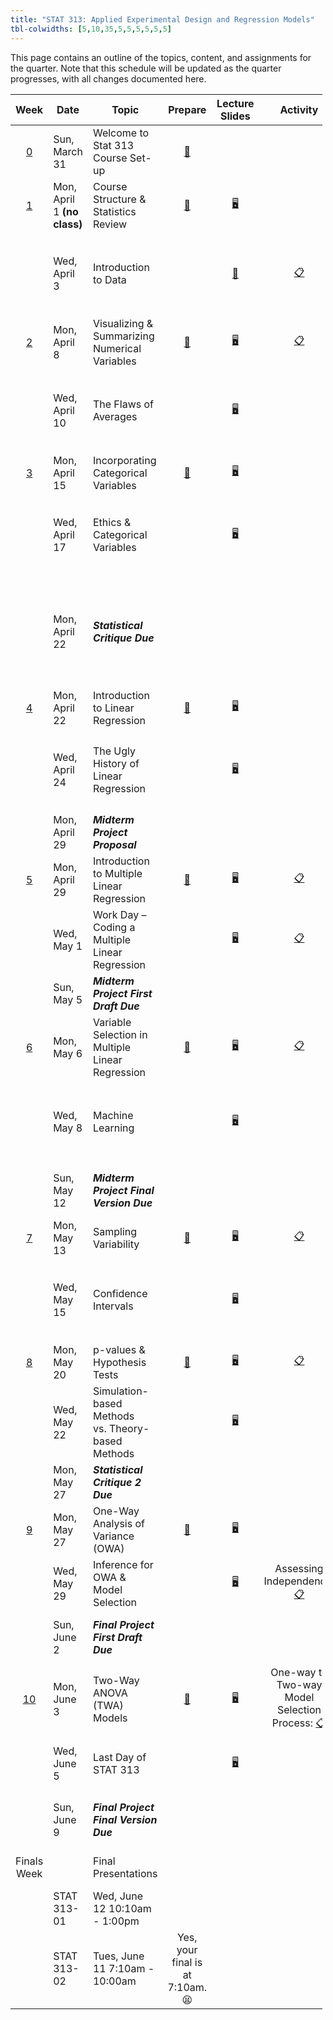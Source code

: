 ```yaml
---
title: "STAT 313: Applied Experimental Design and Regression Models"
tbl-colwidths: [5,10,35,5,5,5,5,5,5]
---
```


This page contains an outline of the topics, content, and assignments for the quarter. Note that this schedule will be updated as the quarter progresses, with all changes documented here.

::: column-screen-inset-right
+-------------------------+-----------------------------+---------------------------------------------------+----------------------------------------------+------------------------------------------------------------------------------------+---------------------------------------------------------------------------------------------------------------------------------------------------------------------+-----------------------------------------------------------------------------------------------------------------------------------------+-------------------------------------------------------------------------------------------------------+---------------------------------------------------------------------------------------------------------------------------------------------------------------------------------------------------+
| Week                    | Date                        | Topic                                             | Prepare                                      | Lecture Slides                                                                     | Activity                                                                                                                                                            | Lab                                                                                                                                     | Critique                                                                                              | Project                                                                                                                                                                                           |
+:=======================:+=============================+===================================================+:============================================:+:==================================================================================:+:===================================================================================================================================================================:+:=======================================================================================================================================:+:=====================================================================================================:+:=================================================================================================================================================================================================:+
| [0](weeks/week-0.qmd)   | Sun, March 31               | Welcome to Stat 313 Course Set-up                 | [📖](weeks/week-0.qmd "Course Set-up")       |                                                                                    |                                                                                                                                                                     |                                                                                                                                         |                                                                                                       |                                                                                                                                                                                                   |
+-------------------------+-----------------------------+---------------------------------------------------+----------------------------------------------+------------------------------------------------------------------------------------+---------------------------------------------------------------------------------------------------------------------------------------------------------------------+-----------------------------------------------------------------------------------------------------------------------------------------+-------------------------------------------------------------------------------------------------------+---------------------------------------------------------------------------------------------------------------------------------------------------------------------------------------------------+
| [1](weeks/week-1.qmd)   | Mon, April 1 **(no class)** | Course Structure & Statistics Review              | [📖](weeks/week-1.qmd "Week 1 Coursework")   | [🖥](slides/week1-day1-alt.qmd "Week 1 Review Lecture Slides")                      |                                                                                                                                                                     |                                                                                                                                         |                                                                                                       |                                                                                                                                                                                                   |
+-------------------------+-----------------------------+---------------------------------------------------+----------------------------------------------+------------------------------------------------------------------------------------+---------------------------------------------------------------------------------------------------------------------------------------------------------------------+-----------------------------------------------------------------------------------------------------------------------------------------+-------------------------------------------------------------------------------------------------------+---------------------------------------------------------------------------------------------------------------------------------------------------------------------------------------------------+
|                         | Wed, April 3                | Introduction to Data                              |                                              | [🎥](https://www.youtube.com/watch?v=_f3latmOhew "Video on How to Work in Quarto") | [📋](activity/week-1-quarto.qmd "Links to video, textbook, and tutorial resources")                                                                                 | [💻](labs/lab-1.qmd "Lab 1") </br> Due January 15 </br> [Lab 1 Feedback](labs/grading-guides/lab1_feedback.md "Lab 1 Feedback")         |                                                                                                       |                                                                                                                                                                                                   |
+-------------------------+-----------------------------+---------------------------------------------------+----------------------------------------------+------------------------------------------------------------------------------------+---------------------------------------------------------------------------------------------------------------------------------------------------------------------+-----------------------------------------------------------------------------------------------------------------------------------------+-------------------------------------------------------------------------------------------------------+---------------------------------------------------------------------------------------------------------------------------------------------------------------------------------------------------+
| [2](weeks/week-2.qmd)   | Mon, April 8                | Visualizing & Summarizing Numerical Variables     | [📖](weeks/week-2.qmd "Week 2 Coursework")   | [🖥](slides/week2-day1.qmd "Week 2 Review Lecture Slides")                          | [📋](https://bit.ly/week-2-code-along "Code Along Activity")                                                                                                        |                                                                                                                                         |                                                                                                       |                                                                                                                                                                                                   |
+-------------------------+-----------------------------+---------------------------------------------------+----------------------------------------------+------------------------------------------------------------------------------------+---------------------------------------------------------------------------------------------------------------------------------------------------------------------+-----------------------------------------------------------------------------------------------------------------------------------------+-------------------------------------------------------------------------------------------------------+---------------------------------------------------------------------------------------------------------------------------------------------------------------------------------------------------+
|                         | Wed, April 10               | The Flaws of Averages                             |                                              | [🖥](slides/week2-day2.qmd "Week 2 Lab Warm-up Lecture Slides")                     |                                                                                                                                                                     | [💻](labs/lab-2.qmd "Lab 2") </br> Due January 22 </br> [Lab 2 Feedback](labs/grading-guides/lab-2-grading-guide.qmd)                   |                                                                                                       |                                                                                                                                                                                                   |
+-------------------------+-----------------------------+---------------------------------------------------+----------------------------------------------+------------------------------------------------------------------------------------+---------------------------------------------------------------------------------------------------------------------------------------------------------------------+-----------------------------------------------------------------------------------------------------------------------------------------+-------------------------------------------------------------------------------------------------------+---------------------------------------------------------------------------------------------------------------------------------------------------------------------------------------------------+
| [3](weeks/week-3.qmd)   | Mon, April 15               | Incorporating Categorical Variables               | [📖](weeks/week-3.qmd "Week 3 Courswork")    | [🖥](slides/week3-day1-alt.qmd "Week 3 Review Lecture Slides")                      |                                                                                                                                                                     |                                                                                                                                         |                                                                                                       |                                                                                                                                                                                                   |
+-------------------------+-----------------------------+---------------------------------------------------+----------------------------------------------+------------------------------------------------------------------------------------+---------------------------------------------------------------------------------------------------------------------------------------------------------------------+-----------------------------------------------------------------------------------------------------------------------------------------+-------------------------------------------------------------------------------------------------------+---------------------------------------------------------------------------------------------------------------------------------------------------------------------------------------------------+
|                         | Wed, April 17               | Ethics & Categorical Variables                    |                                              | [🖥](slides/week3-day2-alt.qmd "Week 3 Review Lab Slides")                          |                                                                                                                                                                     | [💻](labs/lab-3.qmd "Lab 3") </br> Due January 29 </br> [Lab 3 Feedback](labs/grading-guides/lab-3-grading-guide.qmd)                   |                                                                                                       |                                                                                                                                                                                                   |
+-------------------------+-----------------------------+---------------------------------------------------+----------------------------------------------+------------------------------------------------------------------------------------+---------------------------------------------------------------------------------------------------------------------------------------------------------------------+-----------------------------------------------------------------------------------------------------------------------------------------+-------------------------------------------------------------------------------------------------------+---------------------------------------------------------------------------------------------------------------------------------------------------------------------------------------------------+
|                         | Mon, April 22               | ***Statistical Critique Due***                    |                                              |                                                                                    |                                                                                                                                                                     |                                                                                                                                         | [✍](critique/critique-1.qmd "Statistical Critique 1")                                                 |                                                                                                                                                                                                   |
|                         |                             |                                                   |                                              |                                                                                    |                                                                                                                                                                     |                                                                                                                                         |                                                                                                       |                                                                                                                                                                                                   |
|                         |                             |                                                   |                                              |                                                                                    |                                                                                                                                                                     |                                                                                                                                         | </br>                                                                                                 |                                                                                                                                                                                                   |
|                         |                             |                                                   |                                              |                                                                                    |                                                                                                                                                                     |                                                                                                                                         |                                                                                                       |                                                                                                                                                                                                   |
|                         |                             |                                                   |                                              |                                                                                    |                                                                                                                                                                     |                                                                                                                                         | [Stat Critique 1 Feedback](critique/grading-guides/critique-1-grading.qmd "Stat Critique 1 Feedback") |                                                                                                                                                                                                   |
+-------------------------+-----------------------------+---------------------------------------------------+----------------------------------------------+------------------------------------------------------------------------------------+---------------------------------------------------------------------------------------------------------------------------------------------------------------------+-----------------------------------------------------------------------------------------------------------------------------------------+-------------------------------------------------------------------------------------------------------+---------------------------------------------------------------------------------------------------------------------------------------------------------------------------------------------------+
| [4](weeks/week-4.qmd)   | Mon, April 22               | Introduction to Linear Regression                 | [📖](weeks/week-4.qmd "Week 4 Coursework")   | [🖥](slides/week4-day1.qmd "Week 4 Review Lecture Slides")                          |                                                                                                                                                                     |                                                                                                                                         |                                                                                                       |                                                                                                                                                                                                   |
+-------------------------+-----------------------------+---------------------------------------------------+----------------------------------------------+------------------------------------------------------------------------------------+---------------------------------------------------------------------------------------------------------------------------------------------------------------------+-----------------------------------------------------------------------------------------------------------------------------------------+-------------------------------------------------------------------------------------------------------+---------------------------------------------------------------------------------------------------------------------------------------------------------------------------------------------------+
|                         | Wed, April 24               | The Ugly History of Linear Regression             |                                              | [🖥](slides/week4-day2.qmd "Week 4 Review Lab Slides")                              |                                                                                                                                                                     | [💻](labs/lab-4.qmd "Lab 4") </br> Due February 5 </br> [Lab 4 Feedback](labs/grading-guides/lab-4-grading-guide.qmd)                   |                                                                                                       |                                                                                                                                                                                                   |
+-------------------------+-----------------------------+---------------------------------------------------+----------------------------------------------+------------------------------------------------------------------------------------+---------------------------------------------------------------------------------------------------------------------------------------------------------------------+-----------------------------------------------------------------------------------------------------------------------------------------+-------------------------------------------------------------------------------------------------------+---------------------------------------------------------------------------------------------------------------------------------------------------------------------------------------------------+
|                         | Mon, April 29               | ***Midterm Project Proposal***                    |                                              |                                                                                    |                                                                                                                                                                     |                                                                                                                                         |                                                                                                       | [📁 STAT 313](project/midterm-proposal-313.qmd "Midterm Project Proposal")                                                                                                                        |
+-------------------------+-----------------------------+---------------------------------------------------+----------------------------------------------+------------------------------------------------------------------------------------+---------------------------------------------------------------------------------------------------------------------------------------------------------------------+-----------------------------------------------------------------------------------------------------------------------------------------+-------------------------------------------------------------------------------------------------------+---------------------------------------------------------------------------------------------------------------------------------------------------------------------------------------------------+
| [5](weeks/week-5.qmd)   | Mon, April 29               | Introduction to Multiple Linear Regression        | [📖](weeks/week-5.qmd "Week 5 Coursework")   | [🖥](slides/week5-day1.qmd "Week 5 Review Lecture Slides")                          | [📋](activity/week-5-sample-selection.qmd "Sample Selection & Scope of Inference Activity")                                                                         |                                                                                                                                         |                                                                                                       |                                                                                                                                                                                                   |
+-------------------------+-----------------------------+---------------------------------------------------+----------------------------------------------+------------------------------------------------------------------------------------+---------------------------------------------------------------------------------------------------------------------------------------------------------------------+-----------------------------------------------------------------------------------------------------------------------------------------+-------------------------------------------------------------------------------------------------------+---------------------------------------------------------------------------------------------------------------------------------------------------------------------------------------------------+
|                         | Wed, May 1                  | Work Day -- Coding a Multiple Linear Regression   |                                              | [🖥](slides/week5-day2.qmd "Midterm Project Warm-up Slides")                        | [📋](activity/week-5-model-justification.qmd "Model Justification Critique")                                                                                        |                                                                                                                                         |                                                                                                       |                                                                                                                                                                                                   |
+-------------------------+-----------------------------+---------------------------------------------------+----------------------------------------------+------------------------------------------------------------------------------------+---------------------------------------------------------------------------------------------------------------------------------------------------------------------+-----------------------------------------------------------------------------------------------------------------------------------------+-------------------------------------------------------------------------------------------------------+---------------------------------------------------------------------------------------------------------------------------------------------------------------------------------------------------+
|                         | Sun, May 5                  | ***Midterm Project First Draft Due***             |                                              |                                                                                    |                                                                                                                                                                     |                                                                                                                                         |                                                                                                       | Grading Rubric: [✅](project/midterm-project-grading-rubric.qmd "Midterm Project Grading Rubric")                                                                                                 |
+-------------------------+-----------------------------+---------------------------------------------------+----------------------------------------------+------------------------------------------------------------------------------------+---------------------------------------------------------------------------------------------------------------------------------------------------------------------+-----------------------------------------------------------------------------------------------------------------------------------------+-------------------------------------------------------------------------------------------------------+---------------------------------------------------------------------------------------------------------------------------------------------------------------------------------------------------+
| [6](weeks/week-6.qmd)   | Mon, May 6                  | Variable Selection in Multiple Linear Regression  | [📖](weeks/week-6.qmd "Week 6 Coursework")   | [🖥](slides/week6-day1.qmd "Week 6 Review Lecture Slides")                          | [📋](activity/week-6-model-selection.qmd "Model Selection Activity")                                                                                                |                                                                                                                                         |                                                                                                       |                                                                                                                                                                                                   |
+-------------------------+-----------------------------+---------------------------------------------------+----------------------------------------------+------------------------------------------------------------------------------------+---------------------------------------------------------------------------------------------------------------------------------------------------------------------+-----------------------------------------------------------------------------------------------------------------------------------------+-------------------------------------------------------------------------------------------------------+---------------------------------------------------------------------------------------------------------------------------------------------------------------------------------------------------+
|                         | Wed, May 8                  | Machine Learning                                  |                                              | [🖥](slides/week6-day2.qmd "Week 6 Lab Review Slides")                              |                                                                                                                                                                     | [💻](labs/lab-6.qmd "Lab 6") </br> Due February 19 </br> [Lab 6 Feedback](labs/grading-guides/lab-6-grading-guide.qmd "Lab 6 Feedback") |                                                                                                       |                                                                                                                                                                                                   |
+-------------------------+-----------------------------+---------------------------------------------------+----------------------------------------------+------------------------------------------------------------------------------------+---------------------------------------------------------------------------------------------------------------------------------------------------------------------+-----------------------------------------------------------------------------------------------------------------------------------------+-------------------------------------------------------------------------------------------------------+---------------------------------------------------------------------------------------------------------------------------------------------------------------------------------------------------+
|                         | Sun, May 12                 | ***Midterm Project Final Version Due***           |                                              |                                                                                    |                                                                                                                                                                     |                                                                                                                                         |                                                                                                       | Instructions: [📁](project/midterm-project-directions.qmd "Midterm Project Instructions") </br> Grading Rubric: [✅](project/midterm-project-grading-rubric.qmd "Midterm Project Grading Rubric") |
+-------------------------+-----------------------------+---------------------------------------------------+----------------------------------------------+------------------------------------------------------------------------------------+---------------------------------------------------------------------------------------------------------------------------------------------------------------------+-----------------------------------------------------------------------------------------------------------------------------------------+-------------------------------------------------------------------------------------------------------+---------------------------------------------------------------------------------------------------------------------------------------------------------------------------------------------------+
| [7](weeks/week-7.qmd)   | Mon, May 13                 | Sampling Variability                              | [📖](weeks/week-7.qmd "Week 7 Coursework")   | [🖥](slides/week7-day1.qmd "Week 7 Review Lecture Slides")                          | [📋](activity/week-7-sampling-activity.qmd "Exploring Sampling Concepts")                                                                                           |                                                                                                                                         |                                                                                                       |                                                                                                                                                                                                   |
+-------------------------+-----------------------------+---------------------------------------------------+----------------------------------------------+------------------------------------------------------------------------------------+---------------------------------------------------------------------------------------------------------------------------------------------------------------------+-----------------------------------------------------------------------------------------------------------------------------------------+-------------------------------------------------------------------------------------------------------+---------------------------------------------------------------------------------------------------------------------------------------------------------------------------------------------------+
|                         | Wed, May 15                 | Confidence Intervals                              |                                              | [🖥](slides/week7-day2.qmd "Week 7 Lab Review Slides")                              |                                                                                                                                                                     | [💻](labs/lab-7.qmd "Lab 7") </br> Due January 15 </br> [Lab 7 Feedback](labs/grading-guides/lab-7-grading-guide.qmd "Lab 7 Feedback")  |                                                                                                       |                                                                                                                                                                                                   |
+-------------------------+-----------------------------+---------------------------------------------------+----------------------------------------------+------------------------------------------------------------------------------------+---------------------------------------------------------------------------------------------------------------------------------------------------------------------+-----------------------------------------------------------------------------------------------------------------------------------------+-------------------------------------------------------------------------------------------------------+---------------------------------------------------------------------------------------------------------------------------------------------------------------------------------------------------+
| [8](weeks/week-8.qmd)   | Mon, May 20                 | p-values & Hypothesis Tests                       | [📖](weeks/week-8.qmd "Week 8 Coursework")   | [🖥](slides/week8-day1.qmd "Week 8 Review Lecture Slides")                          | [📋](activity/week-8-grade-check.qmd "Grade Check-in")                                                                                                              |                                                                                                                                         |                                                                                                       |                                                                                                                                                                                                   |
+-------------------------+-----------------------------+---------------------------------------------------+----------------------------------------------+------------------------------------------------------------------------------------+---------------------------------------------------------------------------------------------------------------------------------------------------------------------+-----------------------------------------------------------------------------------------------------------------------------------------+-------------------------------------------------------------------------------------------------------+---------------------------------------------------------------------------------------------------------------------------------------------------------------------------------------------------+
|                         | Wed, May 22                 | Simulation-based Methods vs. Theory-based Methods |                                              | [🖥](slides/week8-day2.qmd "Week 8 Lab Review Slides")                              |                                                                                                                                                                     | [💻](labs/lab-8.qmd "Lab 8") </br> Due March 4 </br> [Lab 8 Feedback](labs/grading-guides/lab-8-grading-guide.qmd)                      |                                                                                                       |                                                                                                                                                                                                   |
+-------------------------+-----------------------------+---------------------------------------------------+----------------------------------------------+------------------------------------------------------------------------------------+---------------------------------------------------------------------------------------------------------------------------------------------------------------------+-----------------------------------------------------------------------------------------------------------------------------------------+-------------------------------------------------------------------------------------------------------+---------------------------------------------------------------------------------------------------------------------------------------------------------------------------------------------------+
|                         | Mon, May 27                 | ***Statistical Critique 2*** ***Due***            |                                              |                                                                                    |                                                                                                                                                                     |                                                                                                                                         | [✍](critique/critique-2.qmd "Statistical Critique 2")                                                 |                                                                                                                                                                                                   |
+-------------------------+-----------------------------+---------------------------------------------------+----------------------------------------------+------------------------------------------------------------------------------------+---------------------------------------------------------------------------------------------------------------------------------------------------------------------+-----------------------------------------------------------------------------------------------------------------------------------------+-------------------------------------------------------------------------------------------------------+---------------------------------------------------------------------------------------------------------------------------------------------------------------------------------------------------+
| [9](weeks/week-9.qmd)   | Mon, May 27                 | One-Way Analysis of Variance (OWA)                | [📖](weeks/week-9.qmd "Week 9 Coursework")   | [🖥](slides/week9-day1.qmd "One-way ANOVA Review")                                  | \                                                                                                                                                                   |                                                                                                                                         |                                                                                                       |                                                                                                                                                                                                   |
+-------------------------+-----------------------------+---------------------------------------------------+----------------------------------------------+------------------------------------------------------------------------------------+---------------------------------------------------------------------------------------------------------------------------------------------------------------------+-----------------------------------------------------------------------------------------------------------------------------------------+-------------------------------------------------------------------------------------------------------+---------------------------------------------------------------------------------------------------------------------------------------------------------------------------------------------------+
|                         | Wed, May 29                 | Inference for OWA & Model Selection               |                                              | [🖥](slides/week9-day2.qmd "Coding a One-way ANOVA")                                | Assessing Independence: [📋](project/final-project-help/assess_independence.qmd "Help on Assessing Independence")                                                   |                                                                                                                                         |                                                                                                       |                                                                                                                                                                                                   |
+-------------------------+-----------------------------+---------------------------------------------------+----------------------------------------------+------------------------------------------------------------------------------------+---------------------------------------------------------------------------------------------------------------------------------------------------------------------+-----------------------------------------------------------------------------------------------------------------------------------------+-------------------------------------------------------------------------------------------------------+---------------------------------------------------------------------------------------------------------------------------------------------------------------------------------------------------+
|                         | Sun, June 2                 | ***Final Project First Draft Due***               |                                              |                                                                                    |                                                                                                                                                                     |                                                                                                                                         |                                                                                                       | Instructions: [📁](project/final-project-directions.qmd "Final Project Directions") </br> Grading Rubric: [✅](project/final-project-grading-rubric.qmd "Final Project Grading Rubric")           |
+-------------------------+-----------------------------+---------------------------------------------------+----------------------------------------------+------------------------------------------------------------------------------------+---------------------------------------------------------------------------------------------------------------------------------------------------------------------+-----------------------------------------------------------------------------------------------------------------------------------------+-------------------------------------------------------------------------------------------------------+---------------------------------------------------------------------------------------------------------------------------------------------------------------------------------------------------+
| [10](weeks/week-10.qmd) | Mon, June 3                 | Two-Way ANOVA (TWA) Models                        | [📖](weeks/week-10.qmd "Week 10 Coursework") | [🖥](slides/week10-day1.qmd "Week 10 Review Slides")                                | One-way to Two-way Model Selection Process: [📋](project/final-project-help/owa-to-twa-model-selection-process.qmd "Model Selection Process for the Final Project") |                                                                                                                                         |                                                                                                       |                                                                                                                                                                                                   |
+-------------------------+-----------------------------+---------------------------------------------------+----------------------------------------------+------------------------------------------------------------------------------------+---------------------------------------------------------------------------------------------------------------------------------------------------------------------+-----------------------------------------------------------------------------------------------------------------------------------------+-------------------------------------------------------------------------------------------------------+---------------------------------------------------------------------------------------------------------------------------------------------------------------------------------------------------+
|                         | Wed, June 5                 | Last Day of STAT 313                              |                                              | [🖥](slides/week10-day2.qmd "Final Class Debrief")                                  |                                                                                                                                                                     |                                                                                                                                         |                                                                                                       | What **should not** be in your project: [📋](project/final-project-help/no-gos.qmd "Things that don't belong in your report!")                                                                    |
+-------------------------+-----------------------------+---------------------------------------------------+----------------------------------------------+------------------------------------------------------------------------------------+---------------------------------------------------------------------------------------------------------------------------------------------------------------------+-----------------------------------------------------------------------------------------------------------------------------------------+-------------------------------------------------------------------------------------------------------+---------------------------------------------------------------------------------------------------------------------------------------------------------------------------------------------------+
|                         | Sun, June 9                 | ***Final Project Final Version Due***             |                                              |                                                                                    |                                                                                                                                                                     |                                                                                                                                         |                                                                                                       | Instructions: [📁](project/final-project-directions.qmd "Final Project Directions") </br> Grading Rubric: [✅](project/final-project-grading-rubric.qmd "Final Project Grading Rubric")           |
+-------------------------+-----------------------------+---------------------------------------------------+----------------------------------------------+------------------------------------------------------------------------------------+---------------------------------------------------------------------------------------------------------------------------------------------------------------------+-----------------------------------------------------------------------------------------------------------------------------------------+-------------------------------------------------------------------------------------------------------+---------------------------------------------------------------------------------------------------------------------------------------------------------------------------------------------------+
| Finals Week             |                             | Final Presentations                               |                                              |                                                                                    |                                                                                                                                                                     |                                                                                                                                         |                                                                                                       | Presentation Instructions:[📁](project/final-presentations/presentation-instructions.qmd "Final Presentation Instructions")                                                                       |
+-------------------------+-----------------------------+---------------------------------------------------+----------------------------------------------+------------------------------------------------------------------------------------+---------------------------------------------------------------------------------------------------------------------------------------------------------------------+-----------------------------------------------------------------------------------------------------------------------------------------+-------------------------------------------------------------------------------------------------------+---------------------------------------------------------------------------------------------------------------------------------------------------------------------------------------------------+
|                         | STAT 313-01                 | Wed, June 12 10:10am - 1:00pm                     |                                              |                                                                                    |                                                                                                                                                                     |                                                                                                                                         |                                                                                                       |                                                                                                                                                                                                   |
+-------------------------+-----------------------------+---------------------------------------------------+----------------------------------------------+------------------------------------------------------------------------------------+---------------------------------------------------------------------------------------------------------------------------------------------------------------------+-----------------------------------------------------------------------------------------------------------------------------------------+-------------------------------------------------------------------------------------------------------+---------------------------------------------------------------------------------------------------------------------------------------------------------------------------------------------------+
|                         | STAT 313-02                 | Tues, June 11 7:10am - 10:00am                    | Yes, your final is at 7:10am. 😫             |                                                                                    |                                                                                                                                                                     |                                                                                                                                         |                                                                                                       |                                                                                                                                                                                                   |
+-------------------------+-----------------------------+---------------------------------------------------+----------------------------------------------+------------------------------------------------------------------------------------+---------------------------------------------------------------------------------------------------------------------------------------------------------------------+-----------------------------------------------------------------------------------------------------------------------------------------+-------------------------------------------------------------------------------------------------------+---------------------------------------------------------------------------------------------------------------------------------------------------------------------------------------------------+
:::

